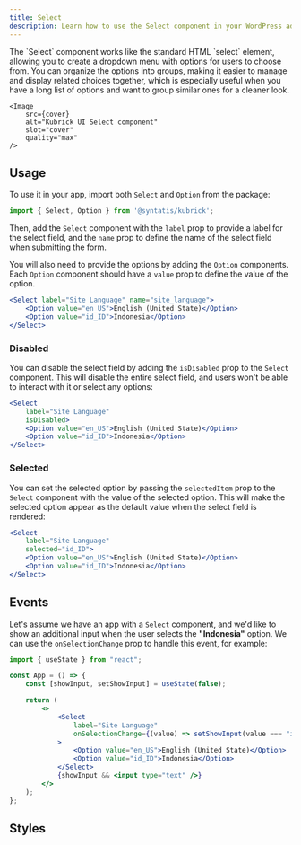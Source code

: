 ```yaml
---
title: Select
description: Learn how to use the Select component in your WordPress admin application.
---
```



<Lead storybook="/docs/components-select--docs" stackblitz="/edit/syntatis-kubrick-select?file=src/App.jsx">
	The `Select` component works like the standard HTML `select` element, allowing
	you to create a dropdown menu with options for users to choose from. You can
	organize the options into groups, making it easier to manage and display
	related choices together, which is especially useful when you have a long list
	of options and want to group similar ones for a cleaner look.

	<Image
		src={cover}
		alt="Kubrick UI Select component"
		slot="cover"
		quality="max"
	/>
</Lead>

## Usage

To use it in your app, import both `Select` and `Option` from the package:

```jsx
import { Select, Option } from '@syntatis/kubrick';
```

Then, add the `Select` component with the `label` prop to provide a label for the select field, and the `name` prop to define the name of the select field when submitting the form.

You will also need to provide the options by adding the `Option` components. Each `Option` component should have a `value` prop to define the value of the option.

```jsx
<Select label="Site Language" name="site_language">
	<Option value="en_US">English (United State)</Option>
	<Option value="id_ID">Indonesia</Option>
</Select>
```

### Disabled

You can disable the select field by adding the `isDisabled` prop to the `Select` component. This will disable the entire select field, and users won't be able to interact with it or select any options:

```jsx {3}
<Select
	label="Site Language"
	isDisabled>
	<Option value="en_US">English (United State)</Option>
	<Option value="id_ID">Indonesia</Option>
</Select>
```

### Selected

You can set the selected option by passing the `selectedItem` prop to the `Select` component with the value of the selected option. This will make the selected option appear as the default value when the select field is rendered:

```jsx {3}
<Select
	label="Site Language"
	selected="id_ID">
	<Option value="en_US">English (United State)</Option>
	<Option value="id_ID">Indonesia</Option>
</Select>
```

## Events

<Table
	variant="events"
	component="Select"
	items={[
		[
			"onSelectionChange",
			"Trigger when the user selects an option, or when the selection is changed. The callback function will receive the value of the selected option.",
		],
		[
			"onFocusChange",
			"Triggered when the select field receives or loses focus. The callback function will receive a boolean value indicating whether the select field is focused or not.",
		],
	]}
/>

Let's assume we have an app with a `Select` component, and we'd like to show an additional input when the user selects the **"Indonesia"** option. We can use the `onSelectionChange` prop to handle this event, for example:

```jsx {10}
import { useState } from "react";

const App = () => {
	const [showInput, setShowInput] = useState(false);

	return (
		<>
			<Select
				label="Site Language"
				onSelectionChange={(value) => setShowInput(value === "id_ID")}
			>
				<Option value="en_US">English (United State)</Option>
				<Option value="id_ID">Indonesia</Option>
			</Select>
			{showInput && <input type="text" />}
		</>
	);
};
```

## Styles

<Table
	component="Select"
	items={[
		["root", "The root element of the component."],
		["label", "The wrapper element of the label."],
		["input", "The HTML select element."],
		["description", "The wrapper element of the description content."],
	]}
/>
